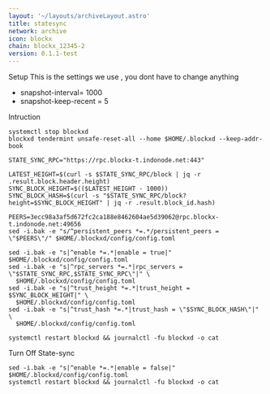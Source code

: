 ```yaml
---
layout: '~/layouts/archiveLayout.astro'
title: statesync
network: archive
icon: blockx
chain: blockx_12345-2
version: 0.1.1-test
---
```

 Setup
This is the settings we use , you dont have to change anything

- snapshot-interval= 1000
- snapshot-keep-recent = 5

 Intruction

```
systemctl stop blockxd
blockxd tendermint unsafe-reset-all --home $HOME/.blockxd --keep-addr-book

STATE_SYNC_RPC="https://rpc.blockx-t.indonode.net:443"

LATEST_HEIGHT=$(curl -s $STATE_SYNC_RPC/block | jq -r .result.block.header.height)
SYNC_BLOCK_HEIGHT=$(($LATEST_HEIGHT - 1000))
SYNC_BLOCK_HASH=$(curl -s "$STATE_SYNC_RPC/block?height=$SYNC_BLOCK_HEIGHT" | jq -r .result.block_id.hash)

PEERS=3ecc98a3af5d672fc2ca188e8462604ae5d39062@rpc.blockx-t.indonode.net:49656 
sed -i.bak -e "s/^persistent_peers *=.*/persistent_peers = \"$PEERS\"/" $HOME/.blockxd/config/config.toml

sed -i.bak -e "s|^enable *=.*|enable = true|" $HOME/.blockxd/config/config.toml
sed -i.bak -e "s|^rpc_servers *=.*|rpc_servers = \"$STATE_SYNC_RPC,$STATE_SYNC_RPC\"|" \
  $HOME/.blockxd/config/config.toml
sed -i.bak -e "s|^trust_height *=.*|trust_height = $SYNC_BLOCK_HEIGHT|" \
  $HOME/.blockxd/config/config.toml
sed -i.bak -e "s|^trust_hash *=.*|trust_hash = \"$SYNC_BLOCK_HASH\"|" \
  $HOME/.blockxd/config/config.toml

systemctl restart blockxd && journalctl -fu blockxd -o cat
```

 Turn Off State-sync
```
sed -i.bak -e "s|^enable *=.*|enable = false|" $HOME/.blockxd/config/config.toml
systemctl restart blockxd && journalctl -fu blockxd -o cat
```